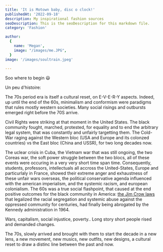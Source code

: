 ```yaml
---
title: 'It is Motown baby, disc o clock!'
publishedAt: '2022-09-18'
description: My inspirational fashion sources
seoDescription: This is the seoDescription for this markdown file.
category: 'Fashion'

author:
  {
    name: 'Megan',
    image: "/images/me.JPG",
  }
image: '/images/soultrain.jpeg'
  
---
```


Soo where to begin 😃

Un peu d'histoire: 

The 70s period era is itself a cultural reset, on E-V-E-R-Y aspects. Indeed, up until the end of the 60s, minimalism and conformism were paradigms that
rules mostly western societies. Many social risings and outbursts emerged right before the 70S arrive.

Civil Rights were striking at that moment in the United States. The black community fought, marched, protested, for equality
and to end the arbitrary legal system, that was constantly and unfairly targetting them. The Cold-War raging against the Western bloc (USA and Europe and its colonzed countries) vs the East bloc (China and USSR), for two long decades now. 

The uclear crisis in Cuba, the Vietnam war that was still ongoing, the two Coreas war, the soft power struggle between the two blocs, all of these events were occuring in a very very short time span time. Consequently, students, professors, intellectuals all accross the United-States, Europe and particurlaly 
in France, showed their extreme anger and exhaustness of these unfair wars overseas, the political conservative agenda influenced with the american imperialism, and the systemic racism, and european colonialism. The 60s was a true social flashpoint, that caused at the end positive outcomes for
the black community in America: <a href="https://www.britannica.com/event/Jim-Crow-law"> the Jim Crow laws </a> that legalized the racial segregation and systemic abuse against the oppressed community for centuries, had finally being abrogated by the Kennedy administration in 1964.

Wars, capitalism, social injustice, poverty.. Long story short people rised and demanded changes.

The 70s, slowly arrived and brought with them to start the decade in a new lens, a new movement, new musics, new outfits, new designs, a cultural reset
to draw a distinc line between the past and now.






 

